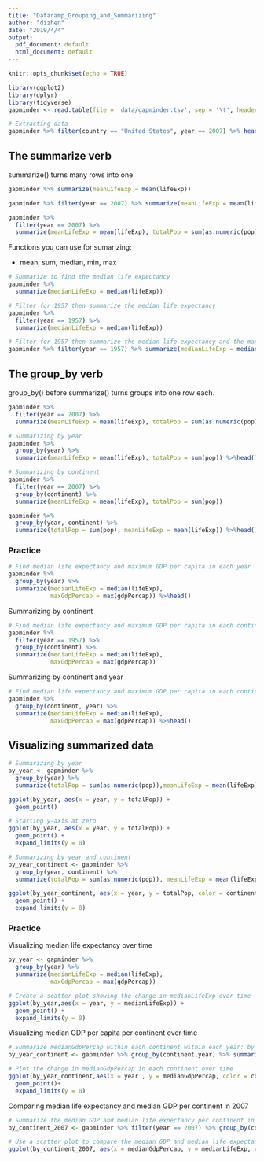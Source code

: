 ```yaml
---
title: "Datacamp_Grouping_and_Summarizing"
author: "dizhen"
date: "2019/4/4"
output:
  pdf_document: default
  html_document: default
---
```


```r
knitr::opts_chunk$set(echo = TRUE)
```

```r
library(ggplot2)
library(dplyr)
library(tidyverse)
gapminder <- read.table(file = 'data/gapminder.tsv', sep = '\t', header = TRUE)
```

```r
# Extracting data
gapminder %>% filter(country == "United States", year == 2007) %>% head()
```

## The summarize verb

summarize() turns many rows into one

```r
gapminder %>% summarize(meanLifeExp = mean(lifeExp))
```
```r
gapminder %>% filter(year == 2007) %>% summarize(meanLifeExp = mean(lifeExp))
```

```r
gapminder %>%
  filter(year == 2007) %>%
  summarize(meanLifeExp = mean(lifeExp), totalPop = sum(as.numeric(pop)))
```
Functions you can use for sumarizing:

* mean, sum, median, min, max


```r

# Summarize to find the median life expectancy
gapminder %>%
  summarize(medianLifeExp = median(lifeExp))
```



```r
# Filter for 1957 then summarize the median life expectancy
gapminder %>%
  filter(year == 1957) %>%
  summarize(medianLifeExp = median(lifeExp))
```

```r

# Filter for 1957 then summarize the median life expectancy and the maximum GDP per capita
gapminder %>% filter(year == 1957) %>% summarize(medianLifeExp = median(lifeExp),maxGdpPercap = max(gdpPercap))
```

## The group_by verb

group_by() before summarize() turns groups into one row each.


```r
gapminder %>% 
  filter(year == 2007) %>%
  summarize(meanLifeExp = mean(lifeExp), totalPop = sum(as.numeric(pop)))
```



```r
# Summarizing by year
gapminder %>% 
  group_by(year) %>%
  summarize(meanLifeExp = mean(lifeExp), totalPop = sum(pop)) %>%head()
```
```r
# Summarizing by continent
gapminder %>% 
  filter(year == 2007) %>%
  group_by(continent) %>%
  summarize(meanLifeExp = mean(lifeExp), totalPop = sum(pop))
```

```r
gapminder %>%
  group_by(year, continent) %>%
  summarize(totalPop = sum(pop), meanLifeExp = mean(lifeExp)) %>%head()
```

### Practice

```r

# Find median life expectancy and maximum GDP per capita in each year
gapminder %>%
  group_by(year) %>%
  summarize(medianLifeExp = median(lifeExp),
            maxGdpPercap = max(gdpPercap)) %>%head()
```

Summarizing by continent


```r

# Find median life expectancy and maximum GDP per capita in each continent in 1957
gapminder %>%
  filter(year == 1957) %>%
  group_by(continent) %>%
  summarize(medianLifeExp = median(lifeExp),
            maxGdpPercap = max(gdpPercap))
```

Summarizing by continent and year


```r

# Find median life expectancy and maximum GDP per capita in each continent/year combination
gapminder %>%
  group_by(continent, year) %>%
  summarize(medianLifeExp = median(lifeExp),
            maxGdpPercap = max(gdpPercap)) %>%head()
```



## Visualizing summarized data

```r
# Summarizing by year
by_year <- gapminder %>%
  group_by(year) %>%
  summarize(totalPop = sum(as.numeric(pop)),meanLifeExp = mean(lifeExp))

ggplot(by_year, aes(x = year, y = totalPop)) +
  geom_point()
```

```r
# Starting y-axis at zero
ggplot(by_year, aes(x = year, y = totalPop)) + 
  geom_point() +
  expand_limits(y = 0)
```
```r
# Summarizing by year and continent
by_year_continent <- gapminder %>% 
  group_by(year, continent) %>%
  summarize(totalPop = sum(as.numeric(pop)), meanLifeExp = mean(lifeExp))

ggplot(by_year_continent, aes(x = year, y = totalPop, color = continent)) +
  geom_point() +
  expand_limits(y = 0)
```


### Practice

Visualizing median life expectancy over time

```r

by_year <- gapminder %>%
  group_by(year) %>%
  summarize(medianLifeExp = median(lifeExp),
            maxGdpPercap = max(gdpPercap))

# Create a scatter plot showing the change in medianLifeExp over time
ggplot(by_year,aes(x = year, y = medianLifeExp)) +
  geom_point() +
  expand_limits(y = 0)
```

Visualizing median GDP per capita per continent over time


```r

# Summarize medianGdpPercap within each continent within each year: by_year_continent
by_year_continent <- gapminder %>% group_by(continent,year) %>% summarize(medianGdpPercap = median(gdpPercap))

# Plot the change in medianGdpPercap in each continent over time
ggplot(by_year_continent,aes(x = year , y = medianGdpPercap, color = continent))+
  geom_point()+
  expand_limits(y = 0)
```

Comparing median life expectancy and median GDP per continent in 2007


```r

# Summarize the median GDP and median life expectancy per continent in 2007
by_continent_2007 <- gapminder %>% filter(year == 2007) %>% group_by(continent) %>% summarize(medianLifeExp = median(lifeExp), medianGdpPercap = median(gdpPercap))

# Use a scatter plot to compare the median GDP and median life expectancy
ggplot(by_continent_2007, aes(x = medianGdpPercap, y = medianLifeExp, color = continent)) + geom_point() + expand_limits(y = 0)
```

